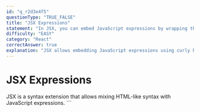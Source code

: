 ```yaml
---
id: "q_r2d3e4f5"
questionType: "TRUE_FALSE"
title: "JSX Expressions"
statement: "In JSX, you can embed JavaScript expressions by wrapping them in curly braces {}."
difficulty: "EASY"
category: "React"
correctAnswer: true
explanation: "JSX allows embedding JavaScript expressions using curly braces, like {variable} or {2 + 2}."
---
```


# JSX Expressions

JSX is a syntax extension that allows mixing HTML-like syntax with JavaScript expressions.
\`\`\`
